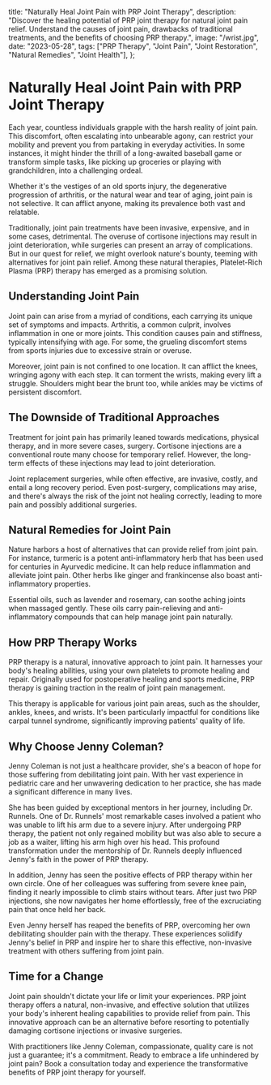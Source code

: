   title: "Naturally Heal Joint Pain with PRP Joint Therapy",
  description:
    "Discover the healing potential of PRP joint therapy for natural joint pain relief. Understand the causes of joint pain, drawbacks of traditional treatments, and the benefits of choosing PRP therapy.",
  image: "/wrist.jpg",
  date: "2023-05-28",
  tags: ["PRP Therapy", "Joint Pain", "Joint Restoration", "Natural Remedies", "Joint Health"],
};

# Naturally Heal Joint Pain with PRP Joint Therapy

Each year, countless individuals grapple with the harsh reality of joint pain. This discomfort, often escalating into unbearable agony, can restrict your mobility and prevent you from partaking in everyday activities. In some instances, it might hinder the thrill of a long-awaited baseball game or transform simple tasks, like picking up groceries or playing with grandchildren, into a challenging ordeal.

Whether it's the vestiges of an old sports injury, the degenerative progression of arthritis, or the natural wear and tear of aging, joint pain is not selective. It can afflict anyone, making its prevalence both vast and relatable.

Traditionally, joint pain treatments have been invasive, expensive, and in some cases, detrimental. The overuse of cortisone injections may result in joint deterioration, while surgeries can present an array of complications. But in our quest for relief, we might overlook nature's bounty, teeming with alternatives for joint pain relief. Among these natural therapies, Platelet-Rich Plasma (PRP) therapy has emerged as a promising solution.

## Understanding Joint Pain

Joint pain can arise from a myriad of conditions, each carrying its unique set of symptoms and impacts. Arthritis, a common culprit, involves inflammation in one or more joints. This condition causes pain and stiffness, typically intensifying with age. For some, the grueling discomfort stems from sports injuries due to excessive strain or overuse.

Moreover, joint pain is not confined to one location. It can afflict the knees, wringing agony with each step. It can torment the wrists, making every lift a struggle. Shoulders might bear the brunt too, while ankles may be victims of persistent discomfort.

## The Downside of Traditional Approaches

Treatment for joint pain has primarily leaned towards medications, physical therapy, and in more severe cases, surgery. Cortisone injections are a conventional route many choose for temporary relief. However, the long-term effects of these injections may lead to joint deterioration.

Joint replacement surgeries, while often effective, are invasive, costly, and entail a long recovery period. Even post-surgery, complications may arise, and there's always the risk of the joint not healing correctly, leading to more pain and possibly additional surgeries.

## Natural Remedies for Joint Pain

Nature harbors a host of alternatives that can provide relief from joint pain. For instance, turmeric is a potent anti-inflammatory herb that has been used for centuries in Ayurvedic medicine. It can help reduce inflammation and alleviate joint pain. Other herbs like ginger and frankincense also boast anti-inflammatory properties.

Essential oils, such as lavender and rosemary, can soothe aching joints when massaged gently. These oils carry pain-relieving and anti-inflammatory compounds that can help manage joint pain naturally.

## How PRP Therapy Works

PRP therapy is a natural, innovative approach to joint pain. It harnesses your body's healing abilities, using your own platelets to promote healing and repair. Originally used for postoperative healing and sports medicine, PRP therapy is gaining traction in the realm of joint pain management.

This therapy is applicable for various joint pain areas, such as the shoulder, ankles, knees, and wrists. It's been particularly impactful for conditions like carpal tunnel syndrome, significantly improving patients' quality of life.

## Why Choose Jenny Coleman?

Jenny Coleman is not just a healthcare provider, she's a beacon of hope for those suffering from debilitating joint pain. With her vast experience in pediatric care and her unwavering dedication to her practice, she has made a significant difference in many lives.

She has been guided by exceptional mentors in her journey, including Dr. Runnels. One of Dr. Runnels' most remarkable cases involved a patient who was unable to lift his arm due to a severe injury. After undergoing PRP therapy, the patient not only regained mobility but was also able to secure a job as a waiter, lifting his arm high over his head. This profound transformation under the mentorship of Dr. Runnels deeply influenced Jenny's faith in the power of PRP therapy.

In addition, Jenny has seen the positive effects of PRP therapy within her own circle. One of her colleagues was suffering from severe knee pain, finding it nearly impossible to climb stairs without tears. After just two PRP injections, she now navigates her home effortlessly, free of the excruciating pain that once held her back.

Even Jenny herself has reaped the benefits of PRP, overcoming her own debilitating shoulder pain with the therapy. These experiences solidify Jenny's belief in PRP and inspire her to share this effective, non-invasive treatment with others suffering from joint pain.

## Time for a Change

Joint pain shouldn't dictate your life or limit your experiences. PRP joint therapy offers a natural, non-invasive, and effective solution that utilizes your body's inherent healing capabilities to provide relief from pain. This innovative approach can be an alternative before resorting to potentially damaging cortisone injections or invasive surgeries.

With practitioners like Jenny Coleman, compassionate, quality care is not just a guarantee; it's a commitment. Ready to embrace a life unhindered by joint pain? Book a consultation today and experience the transformative benefits of PRP joint therapy for yourself.
